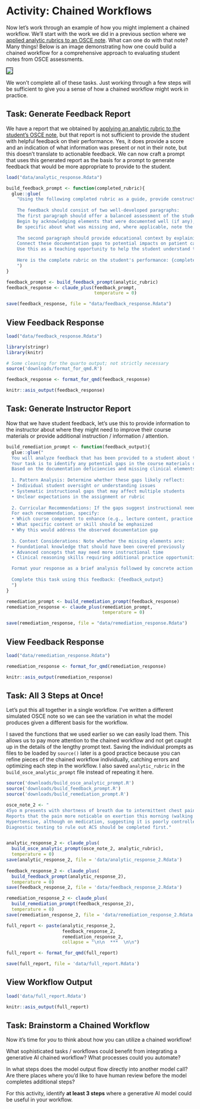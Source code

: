 # Activity: Chained Workflows {#sec-act-chained}

Now let's work through an example of how you might implement a chained workflow.
We'll start with the work we did in a previous section where we [applied analytic rubrics to an OSCE note](@sec-act-rubric-task).
What can one do with that note?
Many things!
Below is an image demonstrating how one could build a chained workflow for a comprehensive approach to evaluating student notes from OSCE assessments.

![](images/promptchaining.png){fig-align="center" style="border: 1.5px solid black;"}

We won't complete all of these tasks.
Just working through a few steps will be sufficient to give you a sense of how a chained workflow might work in practice.

## Task: Generate Feedback Report

We have a report that we obtained by [applying an analytic rubric to the student's OSCE note](@sec-act-rubric-task), but that report is not sufficient to provide the student with helpful feedback on their performance. Yes, it does provide a score and an indication of what information was present or not in their note, but this doesn't translate to actionable feedback.
We can now craft a prompt that uses this generated report as the basis for a prompt to generate feedback that would be more appropriate to provide to the student.

```r

load("data/analytic_response.Rdata")

build_feedback_prompt <- function(completed_rubric){
  glue::glue(
    "Using the following completed rubric as a guide, provide constructive feedback to the student about their clinical case documentation. 
    
    The feedback should consist of two well-developed paragraphs:
    The first paragraph should offer a balanced assessment of the student's documentation. 
    Begin by acknowledging elements that were documented well (if any), then identify the most critical missing or inadequately addressed components based on the rubric. 
    Be specific about what was missing and, where applicable, note the quality or completeness of what was documented.
    
    The second paragraph should provide educational context by explaining why the missing or inadequate elements are clinically important for evaluating and managing a patient presenting with this specific chief concern. 
    Connect these documentation gaps to potential impacts on patient care, differential diagnosis, treatment planning, or patient safety. 
    Use this as a teaching opportunity to help the student understand the clinical reasoning behind thorough documentation.
    
    Here is the complete rubric on the student's performance: {completed_rubric}
    ")
}

feedback_prompt <- build_feedback_prompt(analytic_rubric)
feedback_response <- claude_plus(feedback_prompt,
                                 temperature = 0)

```
```r
save(feedback_response, file = "data/feedback_response.Rdata")
```

::: {.callout-note collapse="true"}

## View Feedback Response
```r
load("data/feedback_response.Rdata")
```
```r
library(stringr)
library(knitr)

# Some cleaning for the quarto output; not strictly necessary
source('downloads/format_for_qmd.R')

feedback_response <- format_for_qmd(feedback_response)

knitr::asis_output(feedback_response)
```

:::

## Task: Generate Instructor Report

Now that we have student feedback, let's use this to provide information to the instructor about where they might need to improve their course materials or provide additional instruction / information / attention.

```r

build_remediation_prompt <- function(feedback_output){
  glue::glue("
  You will analyze feedback that has been provided to a student about their performance. 
  Your task is to identify any potential gaps in the course materials or instruction that could be improved to further help the learning. 
  Based on the documentation deficiencies and missing clinical elements identified in the student feedback:
  
  1. Pattern Analysis: Determine whether these gaps likely reflect:
  •	Individual student oversight or understanding issues
  •	Systematic instructional gaps that may affect multiple students
  •	Unclear expectations in the assignment or rubric
  
  2. Curricular Recommendations: If the gaps suggest instructional needs, provide 2-3 specific, actionable recommendations for strengthening the course materials. 
  For each recommendation, specify:
  •	Which course component to enhance (e.g., lecture content, practice cases, rubric clarity, pre-assignment resources)
  •	What specific content or skill should be emphasized
  •	Why this would address the observed documentation gap
  
  3. Context Considerations: Note whether the missing elements are:
  •	Foundational knowledge that should have been covered previously
  •	Advanced concepts that may need more instructional time
  •	Clinical reasoning skills requiring additional practice opportunities

  Format your response as a brief analysis followed by concrete action items that an instructor can implement.
  
  Complete this task using this feedback: {feedback_output}
  ")
}

remediation_prompt <- build_remediation_prompt(feedback_response)
remediation_response <- claude_plus(remediation_prompt,
                                    temperature = 0)

```
```r
save(remediation_response, file = "data/remediation_response.Rdata")
```

::: {.callout-note collapse="true"}

## View Feedback Response
```r
load("data/remediation_response.Rdata")
```
```r
remediation_response <- format_for_qmd(remediation_response)

knitr::asis_output(remediation_response)
```

:::

## Task: All 3 Steps at Once!

Let's put this all together in a single workflow. I've written a different simulated OSCE note so we can see the variation in what the model produces given a different basis for the workflow.

I saved the functions that we used earlier so we can easily load them.
This allows us to pay more attention to the chained workflow and not get caught up in the details of the lengthy prompt text. 
Saving the individual prompts as files to be loaded by `source()` later is a good practice because you can refine pieces of the chained workflow individually, catching errors and optimizing each step in the workflow.
I also saved `analytic_rubric` in the `build_osce_analytic_prompt` file instead of repeating it here. 

```r

source('downloads/build_osce_analytic_prompt.R')
source('downloads/build_feedback_prompt.R')
source('downloads/build_remediation_prompt.R')

osce_note_2 <- "
45yo m presents with shortness of breath due to intermittent chest pain.
Reports that the pain more noticable on exertion this morning (walking up stairs). 
Hypertensive, although on medication, suggesting it is poorly controlled.
Diagnostic testing to rule out ACS should be completed first."


analytic_response_2 <- claude_plus(
  build_osce_analytic_prompt(osce_note_2, analytic_rubric),
  temperature = 0)
save(analytic_response_2, file = 'data/analytic_response_2.Rdata')
  
feedback_response_2 <- claude_plus(
  build_feedback_prompt(analytic_response_2),
  temperature = 0)
save(feedback_response_2, file = 'data/feedback_response_2.Rdata')

remediation_response_2 <- claude_plus(
  build_remediation_prompt(feedback_response_2),
  temperature = 0)
save(remediation_response_2, file = 'data/remediation_response_2.Rdata')

full_report <- paste(analytic_response_2,
                     feedback_response_2,
                     remediation_response_2,
                     collapse = "\n\n  ***  \n\n")

full_report <- format_for_qmd(full_report)
```
```r
save(full_report, file = 'data/full_report.Rdata')

```

::: {.callout-note collapse="true"}

## View Workflow Output

```r
load('data/full_report.Rdata')
```
```r
knitr::asis_output(full_report)
```

:::

## Task: Brainstorm a Chained Workflow

Now it's time for _you_ to think about how you can utilize a chained workflow!

What sophisticated tasks / workflows could benefit from integrating a generative AI chained workflow?
What processes could you automate?

In what steps does the model output flow directly into another model call?
Are there places where you'd like to have human review before the model completes additional steps?

For this activity, identify **at least 3 steps** where a generative AI model could be useful in your workflow.

